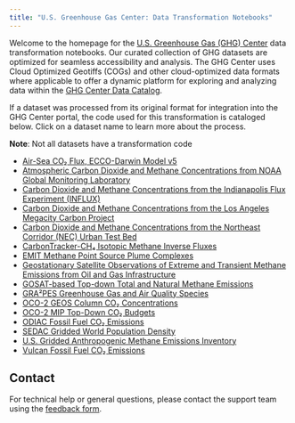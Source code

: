 ```yaml
---
title: "U.S. Greenhouse Gas Center: Data Transformation Notebooks"
---
```


Welcome to the homepage for the [U.S. Greenhouse Gas (GHG) Center](https://earth.gov/ghgcenter) data transformation notebooks. Our curated collection of GHG datasets are optimized for seamless accessibility and analysis. The GHG Center uses Cloud Optimized Geotiffs (COGs) and other cloud-optimized data formats where applicable to offer a dynamic platform for exploring and analyzing data within the [GHG Center Data Catalog](https://earth.gov/ghgcenter/data-catalog).

If a dataset was processed from its original format for integration into the GHG Center portal, the code used for this transformation is cataloged below. Click on a dataset name to learn more about the process. 

**Note**: Not all datasets have a transformation code

- [Air-Sea CO₂ Flux, ECCO-Darwin Model v5](cog_transformation/eccodarwin-co2flux-monthgrid-v5.ipynb)
- [Atmospheric Carbon Dioxide and Methane Concentrations from NOAA Global Monitoring Laboratory](cog_transformation/noaa-gggrn-concentrations.ipynb)
- [Carbon Dioxide and Methane Concentrations from the Indianapolis Flux Experiment (INFLUX)](cog_transformation/influx-testbed-ghg-concentrations.ipynb)
- [Carbon Dioxide and Methane Concentrations from the Los Angeles Megacity Carbon Project](cog_transformation/lam-testbed-ghg-concentrations.ipynb)
- [Carbon Dioxide and Methane Concentrations from the Northeast Corridor (NEC) Urban Test Bed](cog_transformation/nec-testbed-ghg-concentrations.ipynb)
- [CarbonTracker-CH₄ Isotopic Methane Inverse Fluxes](cog_transformation/ct-ch4-monthgrid-v2023.ipynb)
- [EMIT Methane Point Source Plume Complexes](cog_transformation/emit-ch4plume-v1.ipynb)
- [Geostationary Satellite Observations of Extreme and Transient Methane Emissions from Oil and Gas Infrastructure](cog_transformation/goes-ch4plume-v1.ipynb)
- [GOSAT-based Top-down Total and Natural Methane Emissions](cog_transformation/gosat-based-ch4budget-yeargrid-v1.ipynb)
- [GRA²PES Greenhouse Gas and Air Quality Species](cog_transformation/gra2pes-ghg-monthgrid-v1.ipynb)
- [OCO-2 GEOS Column CO₂ Concentrations](cog_transformation/oco2geos-co2-daygrid-v10r.ipynb)
- [OCO-2 MIP Top-Down CO₂ Budgets](cog_transformation/oco2-mip-co2budget-yeargrid-v1.ipynb)
- [ODIAC Fossil Fuel CO₂ Emissions](cog_transformation/odiac-ffco2-monthgrid-v2023.ipynb)
- [SEDAC Gridded World Population Density](cog_transformation/sedac-popdensity-yeargrid5yr-v4.11.ipynb)
- [U.S. Gridded Anthropogenic Methane Emissions Inventory](cog_transformation/epa-ch4emission-grid-v2express.ipynb)
- [Vulcan Fossil Fuel CO₂ Emissions](cog_transformation/vulcan-ffco2-yeargrid-v4.ipynb)

## Contact

For technical help or general questions, please contact the support team using the [feedback form](https://docs.google.com/forms/d/e/1FAIpQLSeVWCrnca08Gt_qoWYjTo6gnj1BEGL4NCUC9VEiQnXA02gzVQ/viewform).